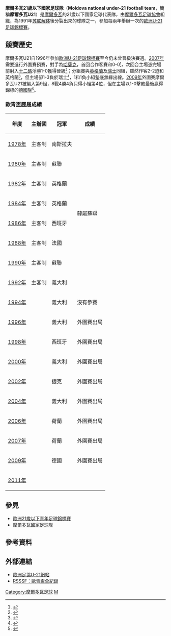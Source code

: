 {{National football team-2 
| Name               = 摩爾多瓦U21<br />''Moldova U-21''
| Badge              = Fed moldova.svg 
| Nickname           = --
| Association        = [[摩爾多瓦足球協會|摩爾多瓦足球協會]]
| Coach              = Serghei Chirilov
| Home Stadium       =  
| Captain            = 
| Most caps          = 
| Top scorer         = 
| pattern_la1 = |pattern_b1 = |pattern_ra1 =
| leftarm1 = 0000FF |body1 = 0000FF |rightarm1 = 0000FF | shorts1 = 0000FF |socks1 = 0000FF
| pattern_la2 = |pattern_b2 = |pattern_ra2 =
| leftarm2 = FF0000 |body2 = FF0000 |rightarm2 = FF0000 | shorts2 = FF0000 |socks2 = FF0000
| First game         = {{fbu|21|GEO}} '''3-0''' 摩爾多瓦U21 {{flagicon|MDA}}<br />（1994年9月6日，[[格魯吉亞|格魯吉亞]]） 
| Largest win        = {{flagicon|MDA}} 摩爾多瓦U21 '''3-0''' {{fbu-rt|21|MKD}}<br />（2000年10月10日，[[摩爾多瓦|摩爾多瓦]]，[[基希讷乌|基希讷乌]]）
| Largest loss       = {{fbu|21|ITA}} '''6-0''' 摩爾多瓦U21 {{flagicon|MDA}}<br />（1997年3月27日，[[義大利|義大利]]）<br><center><small>（''只計算正式比賽紀錄''）</small></center> 
| UEFAu21Champ apps  = 0
| UEFAu21Champ first = --
| UEFAu21Champ best  = --
|}}
'''摩爾多瓦21歲以下國家足球隊'''（'''Moldova national under-21 football team'''，簡稱'''摩爾多瓦U21'''）是[[摩爾多瓦|摩爾多瓦]]的21歲以下國家足球代表隊，由[[摩爾多瓦足球協會|摩爾多瓦足球協會]]組織，為1991年[[苏联解体|苏联解体]]後分裂出來的球隊之一，參加每兩年舉辦一次的[[歐洲U-21足球錦標賽|歐洲U-21足球錦標賽]]。

== 競賽歷史 ==
摩爾多瓦U21自1996年參加[[歐洲U-21足球錦標賽|歐洲U-21足球錦標賽]]至今仍未曾晉級決賽週。[[2007年歐洲U-21足球錦標賽|2007年]]需要進行外圍賽預賽，對手為[[哈薩克21歲以下國家足球隊|哈薩克]]，首回合作客賽和0-0<small><ref>{{cite web |language=en |url=http://www.uefa.com/competitions/under21/history/season=2007/round=2237/match=83549/index.html |title=Kazakhstan 0-0 Moldova |publisher=[[UEFA|''uefa.com'']] |date=2008-06-09 |accessdate=2009-09-24 |archive-date=2008-04-15 |archive-url=https://web.archive.org/web/20080415002449/http://www.uefa.com/competitions/under21/history/season=2007/round=2237/match=83549/index.html |dead-url=no }}</ref></small>，次回合主場憑完場前射入[[十二碼|十二碼]]淨勝1-0獲得晉級<small><ref>{{cite web |language=en |url=http://www.uefa.com/competitions/under21/history/season=2007/round=2237/match=83550/index.html |title=Moldova 1-0 Kazakhstan |publisher=[[UEFA|''uefa.com'']] |date=2008-06-29 |accessdate=2009-09-24 |archive-date=2008-04-15 |archive-url=https://web.archive.org/web/20080415014451/http://www.uefa.com/competitions/under21/history/season=2007/round=2237/match=83550/index.html |dead-url=no }}</ref></small>；分組賽與[[英格蘭21歲以下足球代表隊|英格蘭]]及[[瑞士21歲以下國家足球隊|瑞士]]同組，雖然作客2-2迫和英格蘭<small><ref>{{cite web |language=en |url=http://www.uefa.com/competitions/under21/history/season=2007/round=2238/match=84352/index.html |title=Moldova punish lacklustre England |publisher=[[UEFA|''uefa.com'']] |date=2006-08-15 |accessdate=2009-09-24 |archive-date=2008-05-14 |archive-url=https://web.archive.org/web/20080514091031/http://www.uefa.com/competitions/under21/history/season=2007/round=2238/match=84352/index.html |dead-url=no }}</ref></small>，但主場卻1-3負於瑞士<small><ref>{{cite web |language=en |url=http://www.uefa.com/competitions/under21/history/season=2007/round=2238/match=84353/index.html |title=Dzemaili leaves Switzerland on brink |publisher=[[UEFA|''uefa.com'']] |date=2006-09-01 |accessdate=2009-09-24 |archive-date=2008-03-09 |archive-url=https://web.archive.org/web/20080309023637/http://www.uefa.com/competitions/under21/history/season%3D2007/round%3D2238/match%3D84353/index.html |dead-url=no }}</ref></small>，1和1負小組墊底無緣出線。[[2009年歐洲U-21足球錦標賽|2009年]]外圍賽摩爾多瓦U21被編入第9組，8戰4勝4負只得小組第4位，但在主場以1-0擊敗最後贏得錦標的[[德國21歲以下國家足球隊|德國隊]]<small><ref>{{cite web |language=en |url=http://www.uefa.com/competitions/under21/fixturesresults/round=15084/match=300204/report=rp.html |title=Moldova stun Germany |publisher=[[UEFA|''uefa.com'']] |date=2008-08-19 |accessdate=2009-09-24}}</ref></small>。

=== 歐青盃歷屆成績 ===
{| class="wikitable" cellpadding=5
|-
! 年度 !! 主辦國 !! 冠軍 !! 成績
|-
|[[1978_UEFA_European_Under-21_Football_Championship|1978年]] || 主客制 || {{flagicon|YUG}} 南斯拉夫 
|rowspan=8|隸屬蘇聯 
|-
|[[1980_UEFA_European_Under-21_Football_Championship|1980年]] || 主客制 || {{flagicon|USSR}} 蘇聯 
|- 
|[[1982_UEFA_European_Under-21_Football_Championship|1982年]] || 主客制 || {{flagicon|ENG}} 英格蘭 
|- 
|[[1984_UEFA_European_Under-21_Football_Championship|1984年]] || 主客制 || {{flagicon|ENG}} 英格蘭 
|- 
|[[1986_UEFA_European_Under-21_Football_Championship|1986年]] || 主客制 || {{flagicon|ESP}} 西班牙 
|-
|[[1988_UEFA_European_Under-21_Football_Championship|1988年]] || 主客制 || {{flagicon|FRA}} 法國 
|-
|[[1990_UEFA_European_Under-21_Football_Championship|1990年]] || 主客制 || {{flagicon|USSR}} 蘇聯 
|-
|[[1992_UEFA_European_Under-21_Football_Championship|1992年]] || 主客制 || {{flagicon|ITA}} 義大利 
|-  
|[[1994_UEFA_European_Under-21_Football_Championship|1994年]] || {{FRA}} || {{flagicon|ITA}} 義大利 || 沒有參賽
|- 
|[[1996_UEFA_European_Under-21_Football_Championship|1996年]] || {{ESP}} || {{flagicon|ITA}} 義大利 || 外圍賽出局 
|- 
|[[1998_UEFA_European_Under-21_Football_Championship|1998年]] || {{ROM}} || {{flagicon|ESP}} 西班牙 || 外圍賽出局
|- 
|[[2000_UEFA_European_Under-21_Football_Championship|2000年]] || {{SVK}} || {{flagicon|ITA}} 義大利 || 外圍賽出局
|-
|[[2002_UEFA_European_Under-21_Football_Championship|2002年]] || {{SUI}} || {{flagicon|CZE}} 捷克 || 外圍賽出局
|- 
|[[2004_UEFA_European_Under-21_Football_Championship|2004年]] || {{GER}} || {{flagicon|ITA}} 義大利 || 外圍賽出局
|- 
|[[2006_UEFA_European_Under-21_Football_Championship|2006年]] || {{POR}} || {{flagicon|NED}} 荷蘭 || 外圍賽出局
|- 
|[[2007年歐洲U-21足球錦標賽|2007年]] || {{NED}} || {{flagicon|NED}} 荷蘭 || 外圍賽出局
|-
|[[2009年歐洲U-21足球錦標賽|2009年]] || {{SWE}} || {{flagicon|GER}} 德國 || 外圍賽出局
|- 
|[[2011年歐洲U-21足球錦標賽|2011年]] || {{DEN}} ||  ||
|}

== 參見 ==
* [[歐洲21歲以下青年足球錦標賽|歐洲21歲以下青年足球錦標賽]]
* [[摩爾多瓦國家足球隊|摩爾多瓦國家足球隊]]

==參考資料==
{{Reflist}}

==外部連結==
*[http://www.uefa.com/competitions/under21/teams/team=257160/index.html 歐洲足協U-21網站] {{Wayback|url=http://www.uefa.com/competitions/under21/teams/team=257160/index.html |date=20100131134435 }}
*[http://www.rsssf.com/tablese/europe-u21.html RSSSF：歐青盃全紀錄] {{Wayback|url=http://www.rsssf.com/tablese/europe-u21.html |date=20051213223313 }}

{{fb start}}
{{UEFA under-21 teams}}
{{fb end}}

[[Category:摩爾多瓦足球|Category:摩爾多瓦足球]]
[[Category:歐洲U21國家足球隊|M]]